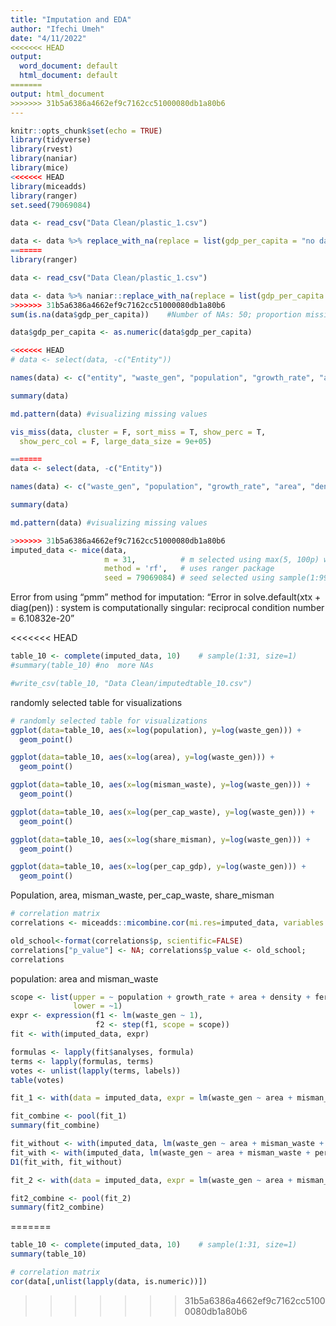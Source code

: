 ```yaml
---
title: "Imputation and EDA"
author: "Ifechi Umeh"
date: "4/11/2022"
<<<<<<< HEAD
output:
  word_document: default
  html_document: default
=======
output: html_document
>>>>>>> 31b5a6386a4662ef9c7162cc51000080db1a80b6
---
```


```r
knitr::opts_chunk$set(echo = TRUE)
library(tidyverse)
library(rvest)
library(naniar)
library(mice)
<<<<<<< HEAD
library(miceadds)
library(ranger)
set.seed(79069084)
```


```r
data <- read_csv("Data Clean/plastic_1.csv")

data <- data %>% replace_with_na(replace = list(gdp_per_capita = "no data")) # some values labelled "no data"
=======
library(ranger)
```


```r
data <- read_csv("Data Clean/plastic_1.csv")

data <- data %>% naniar::replace_with_na(replace = list(gdp_per_capita = "no data")) # some values labelled "no data"
>>>>>>> 31b5a6386a4662ef9c7162cc51000080db1a80b6
sum(is.na(data$gdp_per_capita))    #Number of NAs: 50; proportion missing: 0.204918

data$gdp_per_capita <- as.numeric(data$gdp_per_capita)

<<<<<<< HEAD
# data <- select(data, -c("Entity"))

names(data) <- c("entity", "waste_gen", "population", "growth_rate", "area", "density", "fert_rate", "life_exp", "mort_rate", "per_cap_waste", "misman_waste", "share_misman", "per_cap_gdp")
```


```r
summary(data)

md.pattern(data) #visualizing missing values

vis_miss(data, cluster = F, sort_miss = T, show_perc = T,
  show_perc_col = F, large_data_size = 9e+05)
``` 


```r
=======
data <- select(data, -c("Entity"))

names(data) <- c("waste_gen", "population", "growth_rate", "area", "density", "fert_rate", "life_exp", "mort_rate", "per_cap_waste", "misman_waste", "share_misman", "per_cap_gdp")
```


```r
summary(data)

md.pattern(data) #visualizing missing values
```


```r
>>>>>>> 31b5a6386a4662ef9c7162cc51000080db1a80b6
imputed_data <- mice(data, 
                     m = 31,          # m selected using max(5, 100p) where p=0.3114754 (highest prop. of NAs)  
                     method = 'rf',   # uses ranger package
                     seed = 79069084) # seed selected using sample(1:999999999, size = 1)
```
Error from using "pmm" method for imputation: "Error in solve.default(xtx + diag(pen)) : system is computationally singular: reciprocal condition number = 6.10832e-20"

<<<<<<< HEAD
```r
table_10 <- complete(imputed_data, 10)    # sample(1:31, size=1)
#summary(table_10) #no  more NAs

#write_csv(table_10, "Data Clean/imputedtable_10.csv")
```


randomly selected table for visualizations

```r
# randomly selected table for visualizations
ggplot(data=table_10, aes(x=log(population), y=log(waste_gen))) +
  geom_point()
```

```r
ggplot(data=table_10, aes(x=log(area), y=log(waste_gen))) +
  geom_point()
```

```r
ggplot(data=table_10, aes(x=log(misman_waste), y=log(waste_gen))) +
  geom_point()
```

```r
ggplot(data=table_10, aes(x=log(per_cap_waste), y=log(waste_gen))) +
  geom_point()
```

```r
ggplot(data=table_10, aes(x=log(share_misman), y=log(waste_gen))) +
  geom_point()
```

```r
ggplot(data=table_10, aes(x=log(per_cap_gdp), y=log(waste_gen))) +
  geom_point()
```


Population, area, misman_waste, per_cap_waste, share_misman

```r
# correlation matrix
correlations <- miceadds::micombine.cor(mi.res=imputed_data, variables = c(2:12))

old_school<-format(correlations$p, scientific=FALSE)
correlations["p_value"] <- NA; correlations$p_value <- old_school; 
correlations
```

population: area and misman_waste


```r
scope <- list(upper = ~ population + growth_rate + area + density + fert_rate + life_exp + mort_rate + per_cap_waste + misman_waste + share_misman + per_cap_gdp,
              lower = ~1)
expr <- expression(f1 <- lm(waste_gen ~ 1),
                   f2 <- step(f1, scope = scope))
fit <- with(imputed_data, expr)
```

```r
formulas <- lapply(fit$analyses, formula)
terms <- lapply(formulas, terms)
votes <- unlist(lapply(terms, labels))
table(votes)
```





```r
fit_1 <- with(data = imputed_data, expr = lm(waste_gen ~ area + misman_waste + per_cap_waste + population + share_misman))

fit_combine <- pool(fit_1)
summary(fit_combine)
```

```r
fit_without <- with(imputed_data, lm(waste_gen ~ area + misman_waste + per_cap_waste + population))
fit_with <- with(imputed_data, lm(waste_gen ~ area + misman_waste + per_cap_waste + population + share_misman))
D1(fit_with, fit_without)
```

```r
fit_2 <- with(data = imputed_data, expr = lm(waste_gen ~ area + misman_waste + per_cap_waste + population))

fit2_combine <- pool(fit_2)
summary(fit2_combine)
```





=======
```r
table_10 <- complete(imputed_data, 10)    # sample(1:31, size=1)
summary(table_10)
```



```r
# correlation matrix
cor(data[,unlist(lapply(data, is.numeric))])
```


>>>>>>> 31b5a6386a4662ef9c7162cc51000080db1a80b6
